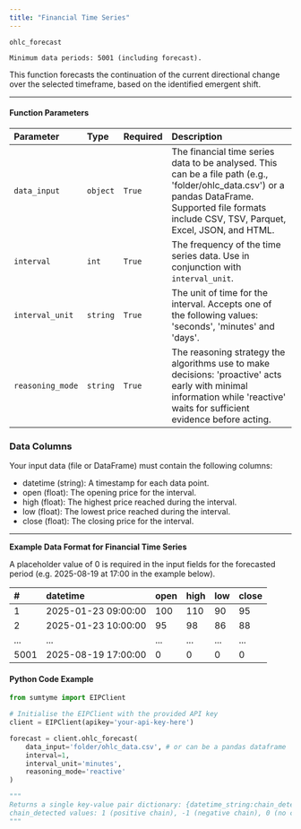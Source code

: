 ```yaml
---
title: "Financial Time Series"
---
```


`ohlc_forecast`

`Minimum data periods: 5001 (including forecast).`

This function forecasts the continuation of the current directional change over the selected timeframe, based on the identified emergent shift.

---

#### Function Parameters

| Parameter        | Type     | Required | Description                                                                                                                                                                                           |
| :--------------- | :------- | :------- | :---------------------------------------------------------------------------------------------------------------------------------------------------------------------------------------------------- |
| `data_input`     | `object` | `True`   | The financial time series data to be analysed. This can be a file path (e.g., 'folder/ohlc_data.csv') or a pandas DataFrame. Supported file formats include CSV, TSV, Parquet, Excel, JSON, and HTML. |
| `interval`       | `int`    | `True`   | The frequency of the time series data. Use in conjunction with `interval_unit`.                                                                                                                       |
| `interval_unit`  | `string` | `True`   | The unit of time for the interval. Accepts one of the following values: 'seconds', 'minutes' and 'days'.                                                                                              |
| `reasoning_mode` | `string` | `True`   | The reasoning strategy the algorithms use to make decisions: 'proactive' acts early with minimal information while 'reactive' waits for sufficient evidence before acting.                            |

### Data Columns

Your input data (file or DataFrame) must contain the following columns:

- datetime (string): A timestamp for each data point.
- open (float): The opening price for the interval.
- high (float): The highest price reached during the interval.
- low (float): The lowest price reached during the interval.
- close (float): The closing price for the interval.

---

**Example Data Format for Financial Time Series**

A placeholder value of 0 is required in the input fields for the forecasted period (e.g. 2025-08-19 at 17:00 in the example below).

| # | datetime | open | high | low | close |
| :--- | :--- | :--- | :--- | :--- | :--- |
| 1 | 2025-01-23 09:00:00 | 100 | 110 | 90 | 95 |
| 2 | 2025-01-23 10:00:00 | 95 | 98 | 86 | 88 |
| ... | ... | ... | ... | ... | ... |
| 5001 | 2025-08-19 17:00:00 | 0 | 0 | 0 | 0 |

#### Python Code Example

```python
from sumtyme import EIPClient

# Initialise the EIPClient with the provided API key
client = EIPClient(apikey='your-api-key-here')

forecast = client.ohlc_forecast(
    data_input='folder/ohlc_data.csv', # or can be a pandas dataframe 
    interval=1,
    interval_unit='minutes',
    reasoning_mode='reactive'
)

"""
Returns a single key-value pair dictionary: {datetime_string:chain_detected}
chain_detected values: 1 (positive chain), -1 (negative chain), 0 (no chain detected)
"""
```